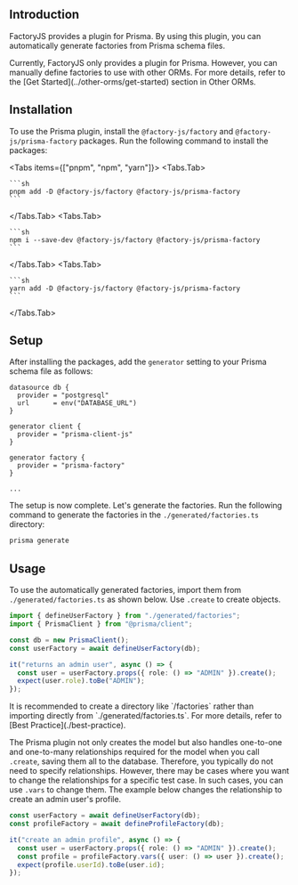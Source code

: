 
## Introduction

FactoryJS provides a plugin for Prisma. By using this plugin, you can automatically generate factories from Prisma schema files.

<Callout type="info">
  Currently, FactoryJS only provides a plugin for Prisma. However, you can
  manually define factories to use with other ORMs. For more details, refer to
  the [Get Started](../other-orms/get-started) section in Other ORMs.
</Callout>

## Installation

To use the Prisma plugin, install the `@factory-js/factory` and `@factory-js/prisma-factory` packages. Run the following command to install the packages:

<Tabs items={["pnpm", "npm", "yarn"]}>
  <Tabs.Tab>

    ```sh
    pnpm add -D @factory-js/factory @factory-js/prisma-factory
    ```

  </Tabs.Tab>
  <Tabs.Tab>

    ```sh
    npm i --save-dev @factory-js/factory @factory-js/prisma-factory
    ```

  </Tabs.Tab>
  <Tabs.Tab>

    ```sh
    yarn add -D @factory-js/factory @factory-js/prisma-factory
    ```

  </Tabs.Tab>
</Tabs>

## Setup

After installing the packages, add the `generator` setting to your Prisma schema file as follows:

```prisma {10-12}
datasource db {
  provider = "postgresql"
  url      = env("DATABASE_URL")
}

generator client {
  provider = "prisma-client-js"
}

generator factory {
  provider = "prisma-factory"
}

...
```

The setup is now complete. Let's generate the factories. Run the following command to generate the factories in the `./generated/factories.ts` directory:

```sh
prisma generate
```

## Usage

To use the automatically generated factories, import them from `./generated/factories.ts` as shown below. Use `.create` to create objects.

```ts
import { defineUserFactory } from "./generated/factories";
import { PrismaClient } from "@prisma/client";

const db = new PrismaClient();
const userFactory = await defineUserFactory(db);

it("returns an admin user", async () => {
  const user = userFactory.props({ role: () => "ADMIN" }).create();
  expect(user.role).toBe("ADMIN");
});
```

<Callout type="info">
  It is recommended to create a directory like `/factories` rather than
  importing directly from `./generated/factories.ts`. For more details, refer to
  [Best Practice](./best-practice).
</Callout>

The Prisma plugin not only creates the model but also handles one-to-one and one-to-many relationships required for the model when you call `.create`, saving them all to the database. Therefore, you typically do not need to specify relationships. However, there may be cases where you want to change the relationships for a specific test case. In such cases, you can use `.vars` to change them. The example below changes the relationship to create an admin user's profile.

```ts {6}
const userFactory = await defineUserFactory(db);
const profileFactory = await defineProfileFactory(db);

it("create an admin profile", async () => {
  const user = userFactory.props({ role: () => "ADMIN" }).create();
  const profile = profileFactory.vars({ user: () => user }).create();
  expect(profile.userId).toBe(user.id);
});
```
